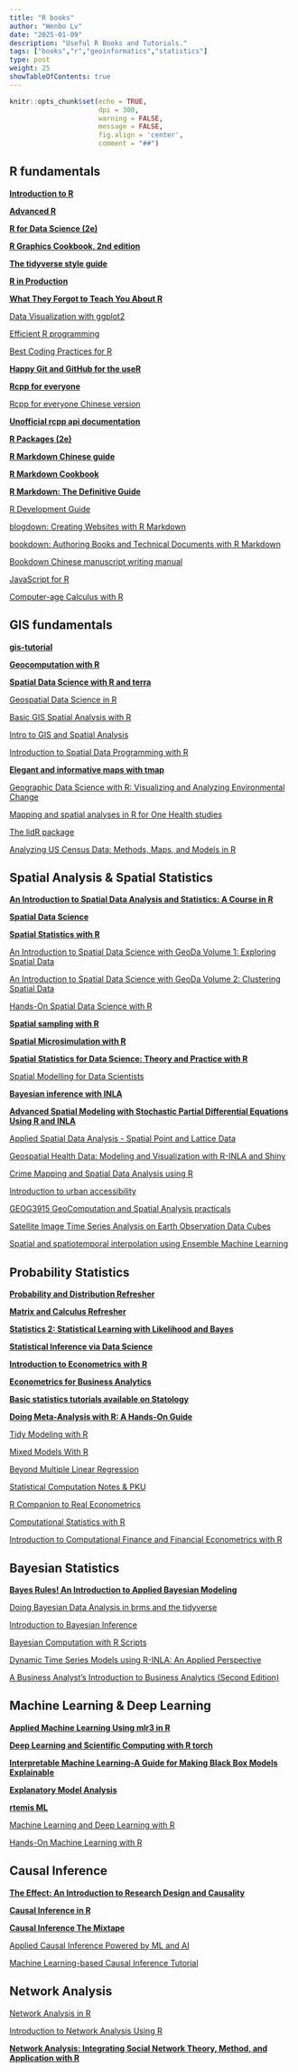 ```yaml
---
title: "R books"
author: "Wenbo Lv"
date: "2025-01-09"
description: "Useful R Books and Tutorials."
tags: ["books","r","geoinformatics","statistics"]
type: post
weight: 25
showTableOfContents: true
---
```


```r
knitr::opts_chunk$set(echo = TRUE,
                      dpi = 300,
                      warning = FALSE,
                      message = FALSE,
                      fig.align = 'center',
                      comment = "##")
```

## R fundamentals

[**Introduction to R**](https://rspatial.org/intr/)

[**Advanced R**](https://adv-r.hadley.nz/)

[**R for Data Science (2e)**](https://r4ds.hadley.nz/)

[**R Graphics Cookbook, 2nd edition**](https://r-graphics.org/)

[**The tidyverse style guide**](https://style.tidyverse.org/)

[**R in Production**](https://r-in-production.org/)

[**What They Forgot to Teach You About R**](https://rstats.wtf/)

[Data Visualization with ggplot2](https://viz-ggplot2.rsquaredacademy.com/)

[Efficient R programming](https://csgillespie.github.io/efficientR/index.html)

[Best Coding Practices for R](https://bookdown.org/content/d1e53ac9-28ce-472f-bc2c-f499f18264a3/)

[**Happy Git and GitHub for the useR**](https://happygitwithr.com/)

[**Rcpp for everyone**](https://teuder.github.io/rcpp4everyone_en/)

[Rcpp for everyone Chinese version](https://jywang2016.github.io/rcpp4everyone_cn/)

[**Unofficial rcpp api documentation**](https://thecoatlessprofessor.com/programming/cpp/unofficial-rcpp-api-documentation/)

[**R Packages (2e)**](https://r-pkgs.org/)

[**R Markdown Chinese guide**](https://cosname.github.io/rmarkdown-guide/)

[**R Markdown Cookbook**](https://bookdown.org/yihui/rmarkdown-cookbook/)

[**R Markdown: The Definitive Guide**](https://bookdown.org/yihui/rmarkdown/)

[R Development Guide](https://contributor.r-project.org/rdevguide/introduction.html)

[blogdown: Creating Websites with R Markdown](https://bookdown.org/yihui/blogdown)

[bookdown: Authoring Books and Technical Documents with R Markdown](https://bookdown.org/yihui/bookdown/)

[Bookdown Chinese manuscript writing manual](https://tangyc8866.github.io/bookdown_tutorial/index.html)

[JavaScript for R](https://book.javascript-for-r.com/)

[Computer-age Calculus with R](https://dtkaplan.github.io/RforCalculus/preface.html)



## GIS fundamentals

[**gis-tutorial**](https://www.osgeo.cn/gis-tutorial/index.html)

[**Geocomputation with R**](https://r.geocompx.org/)

[**Spatial Data Science with R and terra**](https://rspatial.org/)

[Geospatial Data Science in R](https://zia207.github.io/geospatial-r-github.io/index.html)

[Basic GIS Spatial Analysis with R ](https://chiajung-yeh.github.io/Spatial-Analysis/index.html)

[Intro to GIS and Spatial Analysis](https://mgimond.github.io/Spatial/index.html)

[Introduction to Spatial Data Programming with R](https://geobgu.xyz/r-2023/)

[**Elegant and informative maps with tmap**](https://r-tmap.github.io/tmap-book/index.html)

[Geographic Data Science with R: Visualizing and Analyzing Environmental Change](https://bookdown.org/mcwimberly/gdswr-book/)

[Mapping and spatial analyses in R for One Health studies](http://rspatial4onehealth.geohealthresearch.org/)

[The lidR package](https://r-lidar.github.io/lidRbook/)

[Analyzing US Census Data: Methods, Maps, and Models in R](https://walker-data.com/census-r/)



## Spatial Analysis & Spatial Statistics

[**An Introduction to Spatial Data Analysis and Statistics: A Course in R**](https://paezha.github.io/spatial-analysis-r/)

[**Spatial Data Science**](https://r-spatial.org/book/)

[**Spatial Statistics with R**](https://edzer.github.io/sswr/)

[An Introduction to Spatial Data Science with GeoDa Volume 1: Exploring Spatial Data](https://lanselin.github.io/introbook_vol1/)

[An Introduction to Spatial Data Science with GeoDa Volume 2: Clustering Spatial Data](https://lanselin.github.io/introbook_vol2/)

[Hands-On Spatial Data Science with R](https://spatialanalysis.github.io/handsonspatialdata/index.html)

[**Spatial sampling with R**](https://dickbrus.github.io/SpatialSamplingwithR/)

[**Spatial Microsimulation with R**](https://spatial-microsim-book.robinlovelace.net/)

[**Spatial Statistics for Data Science: Theory and Practice with R**](https://www.paulamoraga.com/book-spatial/index.html)

[Spatial Modelling for Data Scientists](https://gdsl-ul.github.io/san/)

[**Bayesian inference with INLA**](https://becarioprecario.bitbucket.io/inla-gitbook/)

[**Advanced Spatial Modeling with Stochastic Partial Differential Equations Using R and INLA** ](https://becarioprecario.bitbucket.io/spde-gitbook/)

[Applied Spatial Data Analysis - Spatial Point and Lattice Data](https://sebnemer.github.io/english/courses/asda2020/)

[Geospatial Health Data: Modeling and Visualization with R-INLA and Shiny](https://www.paulamoraga.com/book-geospatial/)

[Crime Mapping and Spatial Data Analysis using R](https://maczokni.github.io/crime_mapping/)

[Introduction to urban accessibility](https://ipeagit.github.io/intro_access_book/)

[GEOG3915 GeoComputation and Spatial Analysis practicals](https://bookdown.org/lexcomber/GEOG3195/)

[Satellite Image Time Series Analysis on Earth Observation Data Cubes](https://e-sensing.github.io/sitsbook/index.html)

[Spatial and spatiotemporal interpolation using Ensemble Machine Learning](https://opengeohub.github.io/spatial-prediction-eml/)



## Probability Statistics

[**Probability and Distribution Refresher**](https://strimmerlab.github.io/publications/lecture-notes/probability-distribution-refresher/)

[**Matrix and Calculus Refresher**](https://strimmerlab.github.io/publications/lecture-notes/matrix-calculus-refresher/)

[**Statistics 2: Statistical Learning with Likelihood and Bayes**](https://strimmerlab.github.io/publications/lecture-notes/MATH27720-stats2/index.html)

[**Statistical Inference via Data Science**](https://moderndive.com/index.html)

[**Introduction to Econometrics with R**](https://www.econometrics-with-r.org/)

[**Econometrics for Business Analytics**](https://bookdown.org/cuborican/RE_STAT/)

[**Basic statistics tutorials available on Statology**](https://www.statology.org/tutorials/)

[**Doing Meta-Analysis with R: A Hands-On Guide**](https://bookdown.org/MathiasHarrer/Doing_Meta_Analysis_in_R/)

[Tidy Modeling with R](https://www.tmwr.org/)

[Mixed Models With R](https://m-clark.github.io/mixed-models-with-R/introduction.html)

[Beyond Multiple Linear Regression](https://bookdown.org/roback/bookdown-BeyondMLR/)

[Statistical Computation Notes & PKU](https://www.math.pku.edu.cn/teachers/lidf/docs/statcomp/html/_statcompbook/index.html) 

[R Companion to Real Econometrics](https://bookdown.org/carillitony/bailey/)

[Computational Statistics with R](https://cswr.nrhstat.org/)

[Introduction to Computational Finance and Financial Econometrics with R](https://bookdown.org/compfinezbook/introcompfinr/)



## Bayesian Statistics

[**Bayes Rules! An Introduction to Applied Bayesian Modeling**](https://www.bayesrulesbook.com/foreword)

[Doing Bayesian Data Analysis in brms and the tidyverse](https://bookdown.org/content/3686/)

[Introduction to Bayesian Inference](https://bayesball.github.io/BAYES_NOTES/)

[Bayesian Computation with R Scripts](https://bayesball.github.io/bcwr/examples/index.html)

[Dynamic Time Series Models using R-INLA: An Applied Perspective](https://ramanbala.github.io/dynamic-time-series-models-R-INLA/)

[A Business Analyst’s Introduction to Business Analytics (Second Edition)](https://www.causact.com/)



## Machine Learning & Deep Learning

[**Applied Machine Learning Using mlr3 in R**](https://mlr3book.mlr-org.com/)

[**Deep Learning and Scientific Computing with R torch**](https://skeydan.github.io/Deep-Learning-and-Scientific-Computing-with-R-torch/)

[**Interpretable Machine Learning-A Guide for Making Black Box Models Explainable**](https://christophm.github.io/interpretable-ml-book/index.html)

[**Explanatory Model Analysis**](https://ema.drwhy.ai/preface.html)

[**rtemis ML**](https://rtemis.lambdamd.org/)

[Machine Learning and Deep Learning with R](https://theoreticalecology.github.io/machinelearning/A1-GettingStarted.html)

[Hands-On Machine Learning with R](https://bradleyboehmke.github.io/HOML/)



## Causal Inference

[**The Effect: An Introduction to Research Design and Causality**](https://theeffectbook.net/)

[**Causal Inference in R**](https://www.r-causal.org/)

[**Causal Inference The Mixtape**](https://mixtape.scunning.com/)

[Applied Causal Inference Powered by ML and AI](https://www.causalml-book.org/assets/chapters/CausalML_book.pdf)

[Machine Learning-based Causal Inference Tutorial](https://bookdown.org/stanfordgsbsilab/ml-ci-tutorial/)



## Network Analysis

[Network Analysis in R](https://robwiederstein.github.io/network_analysis/index.html)

[Introduction to Network Analysis Using R](https://yunranchen.github.io/intro-net-r/)

[**Network Analysis: Integrating Social Network Theory, Method, and Application with R**](https://inarwhal.github.io/NetworkAnalysisR-book/)


